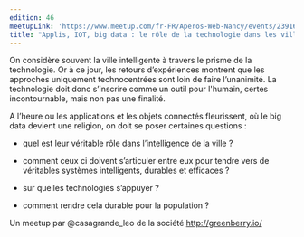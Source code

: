 ```yaml
---
edition: 46
meetupLink: 'https://www.meetup.com/fr-FR/Aperos-Web-Nancy/events/239163343/'
title: "Applis, IOT, big data : le rôle de la technologie dans les villes de demain !"
---
```


On considère souvent la ville intelligente à travers le prisme de la technologie. Or à ce jour, les retours d’expériences montrent que les approches uniquement technocentrées sont loin de faire l’unanimité. La technologie doit donc s’inscrire comme un outil pour l'humain, certes incontournable, mais non pas une finalité.

A l’heure ou les applications et les objets connectés fleurissent, où le big data devient une religion, on doit se poser certaines questions :

- quel est leur véritable rôle dans l’intelligence de la ville ?

- comment ceux ci doivent s’articuler entre eux pour tendre vers de véritables systèmes intelligents, durables et efficaces ?

- sur quelles technologies s’appuyer ?

- comment rendre cela durable pour la population ?

Un meetup par @casagrande_leo de la société http://greenberry.io/